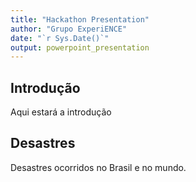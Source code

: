 ```yaml
---
title: "Hackathon Presentation"
author: "Grupo ExperiENCE"
date: "`r Sys.Date()`"
output: powerpoint_presentation
---
```


## Introdução
Aqui estará a introdução

## Desastres
Desastres ocorridos no Brasil e no mundo.

